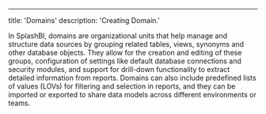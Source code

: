 ---
title: 'Domains'
description: 'Creating Domain.'

In SplashBI, domains are organizational units that help manage and structure data sources by grouping related tables, views, synonyms and other database objects. They allow for the creation and editing of these groups, configuration of settings like default database connections and security modules, and support for drill-down functionality to extract detailed information from reports. Domains can also include predefined lists of values (LOVs) for filtering and selection in reports, and they can be imported or exported to share data models across different environments or teams.
